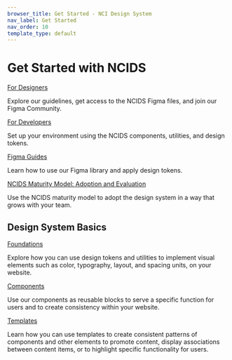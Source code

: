 ```yaml
---
browser_title: Get Started - NCI Design System
nav_label: Get Started
nav_order: 10
template_type: default
---
```


# Get Started with NCIDS

<a href="./designers" className="header-styled-link">
	For Designers
</a>

Explore our guidelines, get access to the NCIDS Figma files, and join our Figma Community.

<a href="./developers" className="header-styled-link">
	For Developers
</a>

Set up your environment using the NCIDS components, utilities, and design tokens.

<a href="./figma-guide" className="header-styled-link">
	Figma Guides
</a>

Learn how to use our Figma library and apply design tokens.

<a href="./maturity-model" className="header-styled-link">
	NCIDS Maturity Model: Adoption and Evaluation
</a>

Use the NCIDS maturity model to adopt the design system in a way that grows with your team.

## Design System Basics

<a href="../foundations" className="header-styled-link">
	Foundations
</a>

Explore how you can use design tokens and utilities to implement visual elements such as color, typography, layout, and spacing units, on your website.

<a href="../components" className="header-styled-link">
	Components
</a>

Use our components as reusable blocks to serve a specific function for users and to create consistency within your website.

<a href="../templates" className="header-styled-link">
	Templates
</a>

Learn how you can use templates to create consistent patterns of components and other elements to promote content, display associations between content items, or to highlight specific functionality for users.
